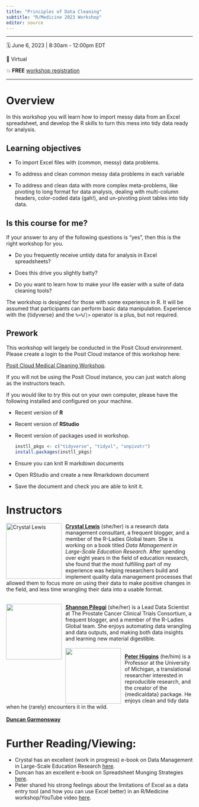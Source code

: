 ```yaml
---
title: "Principles of Data Cleaning"
subtitle: "R/Medicine 2023 Workshop"
editor: source
---
```


------------------------------------------------------------------------

🗓 June 6, 2023 \| 8:30am - 12:00pm EDT

🏨 Virtual

💥 **FREE** [workshop registration](xxx) 

------------------------------------------------------------------------

# Overview

In this workshop you will learn how to import messy data from an Excel spreadsheet, and develop the R skills to turn this mess into tidy data ready for analysis. 

## Learning objectives

* To import Excel files with (common, messy) data problems.

* To address and clean common messy data problems in each variable 

* To address and clean data with more complex meta-problems, like pivoting to long format for data analysis, dealing with multi-column headers, color-coded data (gah!), and un-pivoting pivot tables into tidy data.

## Is this course for me?

If your answer to any of the following questions is "yes", then this is the right workshop for you.

-   Do you frequently receive untidy data for analysis in Excel spreadsheets?

-   Does this drive you slightly batty?

-   Do you want to learn how to make your life easier with a suite of data cleaning tools?

The workshop is designed for those with some experience in R. 
It will be assumed that participants can perform basic data manipulation.
Experience with the {tidyverse} and the `%>%`/`|>` operator is a plus, but not required.

## Prework

This workshop will largely be conducted in the Posit Cloud environment. Please create a login to the Posit Cloud instance of this workshop here:

[Posit Cloud Medical Cleaning Workshop](https://posit.cloud/content/5758558).

If you will not be using the Posit Cloud instance, you can just watch along as the instructors teach.

If you would like to try this out on your own computer, please have the following installed and configured on your machine.

-   Recent version of **R** 

-   Recent version of **RStudio**

-   Recent version of packages used in workshop.

    ```r
    instll_pkgs <- c("tidyverse", "tidyxl", "unpivotr")
    install.packages(instll_pkgs)
    ```
-   Ensure you can knit R markdown documents

- Open RStudio and create a new Rmarkdown document

- Save the document and check you are able to knit it.

 
# Instructors

![**Crystal Lewis**](images/Crystal_circle.png){style="float:left;padding: 0 10px 0 0;" fig-alt="Headshot of Crystal Lewis" width="150"}
[**Crystal Lewis**](https://cghlewis.com) (she/her) is a research data management consultant, a frequent blogger, and a member of the R-Ladies Global team. She is working on a book titled *Data Management in Large-Scale Education Research*. After spending over eight years in the field of education research, she found that the most fulfilling part of my experience was helping researchers build and implement quality data management processes that allowed them to focus more on using their data to make positive changes in the field, and less time wrangling their data into a usable format.
<br>
<br>

![](images/Shannon_circle.png){style="float:left;padding: 0 10px 0 0;" fig-alt="Headshot of Shannon Pileggi" width="150"}

[**Shannon Pileggi**](https://www.pipinghotdata.com/) (she/her) is a Lead Data Scientist at The Prostate Cancer Clinical Trials Consortium, a frequent blogger, and a member of the R-Ladies Global team. She enjoys automating data wrangling and data outputs, and making both data insights and learning new material digestible.
<br>
<br>
![](images/Peter_circle.jpg){style="float:left;padding: 0 10px 0 0;" fig-alt="Headshot of Peter Higgins" width="150"}

[**Peter Higgins**](https://bookdown.org/pdr_higgins/rmrwr/) (he/him) is a Professor at the University of Michigan, a translational researcher interested in reproducible research, and the creator of the {medicaldata} package. He enjoys clean and tidy data when he (rarely) encounters it in the wild.
<br>
<br>
[**Duncan Garmonsway**](https://nacnudus.github.io/duncangarmonsway/) 


# Further Reading/Viewing: 

- Crystal has an excellent (work in progress) e-book on Data Management in Large-Scale Education Research [here](https://datamgmtinedresearch.com).
- Duncan has an excellent e-book on Spreadsheet Munging Strategies [here](https://nacnudus.github.io/spreadsheet-munging-strategies/).
- Peter shared his strong feelings about the limitations of Excel as a data entry tool (and how you can use Excel better) in an R/Medicine workshop/YouTube video [here](https://www.youtube.com/watch?v=9f-hpJbjKZo).

